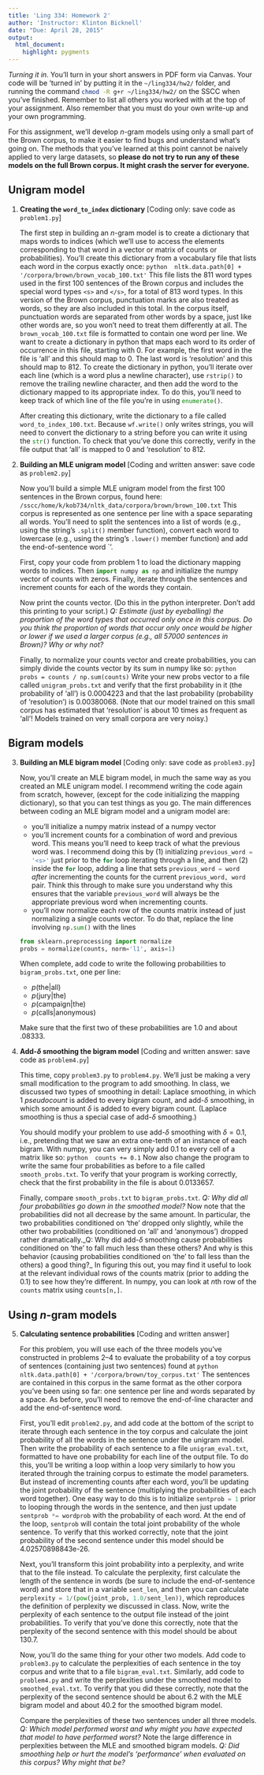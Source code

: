 ```yaml
---
title: 'Ling 334: Homework 2'
author: 'Instructor: Klinton Bicknell'
date: "Due: April 28, 2015"
output:
  html_document:
    highlight: pygments
---
```


_Turning it in._ You'll turn in your short answers in PDF form via Canvas. Your code will be 'turned in' by putting it in the `~/ling334/hw2/` folder, and running the command `chmod -R g+r ~/ling334/hw2/`{.bash} on the SSCC when you've finished. Remember to list all others you worked with at the top of your assignment. Also remember that you must do your own write-up and your own programming.

For this assignment, we'll develop $n$-gram models using only a small part of the Brown corpus, to make it easier to find bugs and understand what's going on. The methods that you've learned at this point cannot be naively applied to very large datasets, so **please do not try to run any of these models on the full Brown corpus. It might crash the server for everyone.**

## Unigram model

1. **Creating the `word_to_index` dictionary** [Coding only: save code as `problem1.py`]
  
    The first step in building an $n$-gram model is to create a dictionary that maps words to indices (which we'll use to access the elements corresponding to that word in a vector or matrix of counts or probabilities). You'll create this dictionary from a vocabulary file that lists each word in the corpus exactly once:
    ```python
    nltk.data.path[0] + '/corpora/brown/brown_vocab_100.txt'
    ```
    This file lists the 811 word types used in the first 100 sentences of the Brown corpus and includes the special word types `<s>` and `</s>`, for a total of 813 word types. In this version of the Brown corpus, punctuation marks are also treated as words, so they are also included in this total. In the corpus itself, punctuation words are separated from other words by a space, just like other words are, so you won't need to treat them differently at all. The `brown_vocab_100.txt` file is formatted to contain one word per line. We want to create a dictionary in python that maps each word to its order of occurrence in this file, starting with 0. For example, the first word in the file is 'all' and this should map to 0. The last word is 'resolution' and this should map to 812. To create the dictionary in python, you'll
iterate over each line (which is a word plus a newline character), use `rstrip()`{.python} to remove the trailing newline character, and then add the word to the dictionary mapped to its appropriate index. To do this, you'll need to keep track of which line of the file you're in using `enumerate()`{.python}.

    After creating this dictionary, write the dictionary to a file called `word_to_index_100.txt`. Because `wf.write()`{.python} only writes strings, you will need to convert the dictionary to a string before you can write it using the `str()`{.python} function. To check that you've done this correctly, verify in the file output that 'all' is mapped to 0 and 'resolution' to 812.

2. **Building an MLE unigram model** [Coding and written answer: save code as `problem2.py`]

    Now you'll build a simple MLE unigram model from the first 100 sentences in the Brown corpus, found here:
    ```
    /sscc/home/k/kob734/nltk_data/corpora/brown/brown_100.txt
    ```
    This corpus is represented as one sentence per line with a space separating all words. You'll need to split the sentences into a list of words (e.g., using the string's `.split()`{.python} member function), convert each word to lowercase (e.g., using the string's `.lower()`{.python} member function) and add the end-of-sentence word `</s>'.

    First, copy your code from problem 1 to load the dictionary mapping words to indices. Then `import numpy as np`{.python} and initialize the numpy vector of counts with zeros. Finally, iterate through the sentences and increment counts for each of the words they contain.

    Now print the counts vector. (Do this in the python interpreter. Don't add this printing to your script.) _Q: Estimate (just by eyeballing) the proportion of the word types that occurred only once in this corpus. Do you think the proportion of words that occur only once would be higher or lower if we used a larger corpus (e.g., all 57000 sentences in Brown)? Why or why not?_

    Finally, to normalize your counts vector and create probabilities, you can simply divide the counts vector by its sum in numpy like so:
    ```python
    probs = counts / np.sum(counts)
    ```
    Write your new probs vector to a file called `unigram_probs.txt` and verify that the first probability in it (the probability of 'all') is 0.0004223 and that the last probability (probability of 'resolution') is 0.00380068. (Note that our model trained on this small corpus has estimated that 'resolution'
is about 10 times as frequent as 'all'! Models trained on very small corpora are very noisy.)

## Bigram models

3. **Building an MLE bigram model** [Coding only: save code as `problem3.py`]

    Now, you'll create an MLE bigram model, in much the same way as you created an MLE unigram model. I recommend writing the code again from scratch, however, (except for the code initializing the mapping dictionary), so that you can test things as you go. The main differences between coding an MLE bigram model and a unigram model are:
    * you'll initialize a numpy matrix instead of a numpy vector
    * you'll increment counts for a combination of word and previous word. This means you'll need to keep track of what the previous word was. I recommend doing this by (1) initializing `previous_word = '<s>'`{.python} just prior to the `for`{.python} loop iterating through a line, and then (2) inside the `for`{.python} loop, adding a line that sets `previous_word = word`{.python} _after_ incrementing the counts for the current `previous_word, word` pair. Think this through to make sure you understand why this ensures that the variable `previous_word` will always be the appropriate previous word when incrementing counts.
    * you'll now normalize each row of the counts matrix instead of just normalizing a single counts vector. To do that, replace the line involving `np.sum()`{.python} with the lines
    ```python
    from sklearn.preprocessing import normalize
    probs = normalize(counts, norm='l1', axis=1)
    ```

    When complete, add code to write the following probabilities to `bigram_probs.txt`, one per line:
    * $p(\mbox{the} | \mbox{all})$
    * $p(\mbox{jury} | \mbox{the})$
    * $p(\mbox{campaign} | \mbox{the})$
    * $p(\mbox{calls} |  \mbox{anonymous})$
    
    Make sure that the first two of these probabilities are 1.0 and about .08333.

4. **Add-$\delta$ smoothing the bigram model** [Coding and written answer: save code as `problem4.py`]

    This time, copy `problem3.py` to `problem4.py`. We'll just be making a very small modification to the program to add smoothing. In class, we discussed two types of smoothing in detail: Laplace smoothing, in which 1 _pseudocount_ is added to every bigram count, and add-$\delta$ smoothing, in which some amount $\delta$ is added to every bigram count. (Laplace smoothing is thus a special case of add-$\delta$ smoothing.)

    You should modify your problem to use add-$\delta$ smoothing with $\delta=0.1$, i.e., pretending that we saw an extra one-tenth of an instance of each bigram. With numpy, you can very simply add 0.1 to every cell of a matrix like so:
    ```python
    counts += 0.1
    ```
    Now also change the program to write the same four probabilities as before to a file called `smooth_probs.txt`. To verify that your program is working correctly, check that the first probability in the file is about 0.0133657.

    Finally, compare `smooth_probs.txt` to `bigram_probs.txt`. _Q: Why did all four probabilities go down in the smoothed model?_ Now note that the probabilities did not all decrease by the same amount. In particular, the two probabilities conditioned on 'the' dropped only slightly, while the other two probabilities (conditioned on 'all' and 'anonymous') dropped rather dramatically._Q: Why did add-$\delta$ smoothing cause probabilities conditioned on 'the' to fall much less than these others? And why is this behavior (causing probabilities conditioned on 'the' to fall less than the others) a good thing?_ In figuring this out, you may find it useful to look at the relevant individual rows of the counts matrix (prior to adding the 0.1) to see how they're different. In numpy, you can look at $n$th row of the `counts` matrix using `counts[n,]`.

## Using $n$-gram models

5. **Calculating sentence probabilities** [Coding and written answer]

    For this problem, you will use each of the three models you've constructed in problems 2--4 to
evaluate the probability of a toy corpus of sentences (containing just two sentences) found at
    ```python
    nltk.data.path[0] + '/corpora/brown/toy_corpus.txt'
    ```
    The sentences are contained in this corpus in the same format as the other corpora you've been using so far: one sentence per line and words separated by a space. As before, you'll need to remove the end-of-line character and add the end-of-sentence word.

    First, you'll edit `problem2.py`, and add code at the bottom of the script to iterate through each sentence in the toy corpus and calculate the joint probability of all the words in the sentence under the unigram model. Then write the probability of each sentence to a file `unigram_eval.txt`, formatted to have one probability for each line of the output file. To do this, you'll be writing a loop within a loop very similarly to how you iterated through the training corpus to estimate the model parameters. But instead of incrementing counts after each word, you'll be updating the joint probability of the sentence (multiplying the probabilities of each word together). One easy way to do this is to initialize `sentprob = 1`{.python} prior to looping through the words in the sentence, and then just update `sentprob *= wordprob`{.python} with the probability of each word. At the end of the loop, `sentprob`{.python} will contain the total joint probability of the whole sentence. To verify that this worked correctly, note that the joint probability of the second sentence under this model should be 4.02570898843e-26.

    Next, you'll transform this joint probability into a perplexity, and write that to the file instead. To calculate the perplexity, first calculate the length of the sentence in words (be sure to include the end-of-sentence word) and store that in a variable `sent_len`{.python}, and then you can calculate `perplexity = 1/(pow(joint_prob, 1.0/sent_len))`{.python}, which reproduces the definition of perplexity we discussed in class. Now, write the perplexity of each sentence to the output file instead of the joint probabilities. To verify that you've done this correctly, note that the perplexity of the second sentence with this model should be about 130.7.

    Now, you'll do the same thing for your other two models. Add code to `problem3.py` to calculate the perplexities of each sentence in the toy corpus and write that to a file `bigram_eval.txt`. Similarly, add code to `problem4.py` and write the perplexities under the smoothed model to `smoothed_eval.txt`. To verify that you did these correctly, note that the perplexity of the second sentence should be about 6.2
with the MLE bigram model and about 40.2 for the smoothed bigram model.

    Compare the perplexities of these two sentences under all three models. _Q: Which model performed worst and why might you have expected that model to have performed worst?_ Note the large
difference in perplexities between the MLE and smoothed bigram models. _Q: Did smoothing help or hurt the model's 'performance' when evaluated on this corpus? Why might that be?_
